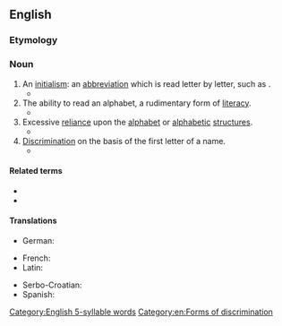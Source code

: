 ==English==

===Etymology===
{{suffix|en|alphabet|ism}}

===Noun===
{{wikipedia}}
{{en-noun}}

# An [[initialism]]: an [[abbreviation]] which is read letter by letter, such as {{m|en|UN}}.
#* {{quote-book|en|year=2002|author=Gunnel Tottie|title=An Introduction To American English|url=http://books.google.com/books?id=WWDUtK-f1tQC|publisher=Blackwell Publishing|isbn=0631197923|page=118|passage=Some '''alphabetisms''' are written as if they weren't '''alphabetisms''' at all, like ''deejay'' for ''DJ'', ''disc jockey'', or ''emcee'' for ''MC'', master of ceremonies.}}
# The ability to read an alphabet, a rudimentary form of [[literacy]].
#* {{quote-book|en|year=2001|author=Ziony Zevit|title=The Religions of Ancient Israel: A Synthesis of Parallactic Approaches|url=http://books.google.com/books?id=db4hr55j0yYC|publisher=Continuum International Publishing Group|isbn=0826463398|page=639|passage=Some of the activities involved in ... corvée and military needs stimulated the spread of a certain type of minimal '''alphabetism''' for inventorying and most likely encouraged the development of a professional scribalism for record-keeping and book-keeping.}}
# Excessive [[reliance]] upon the [[alphabet]] or [[alphabetic]] [[structures]].
#* {{quote-book|en|year=2006|author=Daniel Doron Silverman|title=A Critical Introduction to Phonology: Of Sound, Mind and Body|url=http://books.google.com/books?id=XWMKDj6umvgC|publisher=Continuum International Publishing Group|isbn=0826486606|page=208|passage=The answer, I suggest, is that phonemism is rooted in '''alphabetism'''. Indeed, many linguists have suggested that there really is a /g/ phoneme at the end of 'fang' and other [ŋ]-final words in English, except that they are not pronounced!}}
# [[discrimination|Discrimination]] on the basis of the first letter of a name.
#* {{quote-book|en|year=1983|title=The Pursuit of Virtue and Other Tory Notions|page=134|passage=The injustice of "'''alphabetism'''" is, of course, a thorn in the Zitser side, and he playfully promises to assign the problem to "alphabetically neutral" aides.|author=George F. Will}}

====Related terms====
* {{l|en|alphabetization}}
* {{l|en|analphabetism}}

====Translations====
{{trans-top|form of literacy}}
* German: {{t+|de|Alphabetismus|m}}
{{trans-mid}}
{{trans-bottom}}

{{trans-top|form of discrimination}}
* French: {{t+|fr|alphabétisme|m}}
* Latin: {{t-check|la|alphabetismus|m}}
{{trans-mid}}
* Serbo-Croatian: {{t|sh|alfabetizam|m}}
* Spanish: {{t|es|alfabetismo|m}}
{{trans-bottom}}

[[Category:English 5-syllable words]]
[[Category:en:Forms of discrimination]]